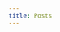 ```yaml
---
title: Posts
---
```


<LinkCard
	title="Announcing ArkType 2.1"
	description="Optimized pattern matching from type syntax"
	href="/docs/blog/2.1"
	date="February 27, 2025"
/>

<LinkCard
	title="Announcing ArkType 2.0"
	description="100x faster validation with DX that will blow your mind"
	href="/docs/blog/2.0"
	date="January 17, 2025"
/>

